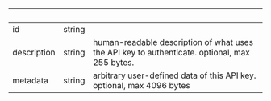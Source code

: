 | &nbsp;      | &nbsp; | &nbsp;                                                                                        |
| ----------- | ------ | --------------------------------------------------------------------------------------------- |
| id          | string |                                                                                               |
| description | string | human-readable description of what uses the API key to authenticate. optional, max 255 bytes. |
| metadata    | string | arbitrary user-defined data of this API key. optional, max 4096 bytes                         |
